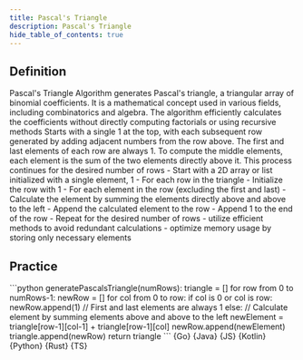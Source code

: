 ```yaml
---
title: Pascal's Triangle
description: Pascal's Triangle
hide_table_of_contents: true
---
```





## Definition

<Tabs queryString="primary">
  <TabItem value="definition" label="Definition">
    Pascal's Triangle Algorithm generates Pascal's triangle, a triangular array of binomial coefficients. It is a mathematical concept used in various fields, including combinatorics and algebra. The algorithm efficiently calculates the coefficients without directly computing factorials or using recursive methods
  </TabItem>
  <TabItem value="how" label="Explanation">
    Starts with a single 1 at the top, with each subsequent row generated by adding adjacent numbers from the row above. The first and last elements of each row are always 1. To compute the middle elements, each element is the sum of the two elements directly above it. This process continues for the desired number of rows
  </TabItem>
  <TabItem value="guidance" label="Guidance">
    - Start with a 2D array or list initialized with a single element, 1
    - For each row in the triangle
      - Initialize the row with 1
      - For each element in the row (excluding the first and last)
        - Calculate the element by summing the elements directly above and above to the left
        - Append the calculated element to the row
        - Append 1 to the end of the row
      - Repeat for the desired number of rows
  </TabItem>
  <TabItem value="tips" label="Tips">
    - utilize efficient methods to avoid redundant calculations
    - optimize memory usage by storing only necessary elements
  </TabItem>
</Tabs>

## Practice

<Tabs queryString="primary">
  <TabItem value="practice" label="Practice">
    ```python
    generatePascalsTriangle(numRows):
      triangle = []
      for row from 0 to numRows-1:
        newRow = []
        for col from 0 to row:
          if col is 0 or col is row:
            newRow.append(1)  // First and last elements are always 1
          else:
            // Calculate element by summing elements above and above to the left
            newElement = triangle[row-1][col-1] + triangle[row-1][col]
            newRow.append(newElement)
        triangle.append(newRow)
      return triangle
    ```
  </TabItem>
  <TabItem value="solution" label="Solution">
    <Tabs queryString="code">
      <TabItem
        value="go"
        label=""
        attributes={{ title: "Go Lang", className: "code_lang go m" }}
      >
        <CodeBlock language="go">{Go}</CodeBlock>
      </TabItem>
      <TabItem
        value="java"
        label=""
        attributes={{ title: "Java", className: "code_lang java m" }}
      >
        <CodeBlock language="java">{Java}</CodeBlock>
      </TabItem>
      <TabItem
        value="js"
        label=""
        attributes={{ title: "JavaScript", className: "code_lang js m" }}
      >
        <CodeBlock language="js">{JS}</CodeBlock>
      </TabItem>
      <TabItem
        value="kotlin"
        label=""
        attributes={{ title: "Kotlin", className: "code_lang kotlin m" }}
      >
        <CodeBlock language="kotlin">{Kotlin}</CodeBlock>
      </TabItem>
      <TabItem
        value="python"
        label=""
        attributes={{ title: "Python", className: "code_lang python m" }}
      >
        <CodeBlock language="python">{Python}</CodeBlock>
      </TabItem>
      <TabItem
        value="rust"
        label=""
        attributes={{ title: "Rust", className: "code_lang rust m" }}
      >
        <CodeBlock language="rust">{Rust}</CodeBlock>
      </TabItem>
      <TabItem
        value="ts"
        label=""
        attributes={{ title: "TypeScript", className: "code_lang ts m" }}
      >
        <CodeBlock language="ts">{TS}</CodeBlock>
      </TabItem>
    </Tabs>
  </TabItem>
</Tabs>
